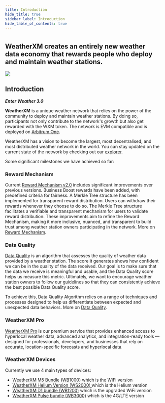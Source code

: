 ```yaml
---
title: Introduction
hide_title: true
sidebar_label: Introduction
hide_table_of_contents: true
---
```



<div class="row">
  <div class="col col--8">
      <h1></h1>
      <h2 className="subtitle">WeatherXM creates an entirely new weather data economy that rewards people who deploy and maintain weather stations.</h2>
  </div>
</div>

<div class="control">
  <img src={useBaseUrl("/img/introduction/wxm-network-banner.svg")} />
</div>

## Introduction
***Enter Weather 3.0***

**WeatherXM** is a unique weather network that relies on the power of the community to deploy and maintain weather stations.
By doing so, participants not only contribute to the network's growth but also get rewarded with the WXM token.
The network is EVM compatible and is deployed on [Arbitrum One](https://arbiscan.io/token/0xb6093b61544572ab42a0e43af08abafd41bf25a6). 

WeatherXM has a vision to become the largest, most decentralised, and most distributed weather network in the world.
You can stay updated on the current state of the network by checking out our [explorer](https://explorer.weatherxm.com).

Some significant milestones we have achieved so far:

### Reward Mechanism
Current [Reward Mechanism v2.0](/rewards/reward-mechanism) includes significant improvements over previous versions.
Business Boost rewards have been added, with predefined criteria for fairness.
A Merkle Tree structure has been implemented for transparent reward distribution.
Users can withdraw their rewards whenever they choose to do so.
The Merkle Tree structure facilitates a verifiable and transparent mechanism for users to validate reward distribution.
These improvements aim to refine the Reward Mechanism, making it more inclusive, nuanced, and transparent to build trust among weather station owners participating in the network.
More on [Reward Mechanism](/rewards/reward-mechanism).

### Data Quality
[Data Quality](/rewards/data-quality) is an algorithm that assesses the quality of weather data provided by a weather station. The score it generates shows how confident we can be in the quality of the data received. Our goal is to make sure that the data we receive is meaningful and usable, and the Data Quality  score helps us measure this metric. Ultimately, we want to encourage weather station owners to follow our guidelines so that they can consistently achieve the best possible Data Quality score.

To achieve this, Data Quality Algorithm  relies on a range of techniques and processes designed to help us differentiate between expected and unexpected data behaviors.
More on [Data Quality](/rewards/data-quality).

### WeatherXM Pro
[WeatherXM Pro](/weatherxm-pro) is our premium service that provides enhanced access to hyperlocal weather data, advanced analytics,
and integration-ready tools — designed for professionals, developers, and businesses that rely on accurate, location-specific forecasts and hyperlocal data.

### WeatherXM Devices
Currently we use 4 main types of devices:
- [WeatherXM M5 Bundle (WB1000)](/wxm-devices/m5/introduction) which is the WiFi version
- [WeatherXM Helium Version (WS2000) ](/wxm-devices/helium/introduction) which is the Helium version
- [WeatherXM D1 bundle (WB1200)](/wxm-devices/d1/introduction) which is the upgraded WiFi version
- [WeatherXM Pulse bundle (WB3000)](/wxm-devices/pulse/introduction) which is the 4G/LTE version










